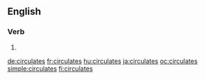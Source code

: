
==English==

===Verb===
{{head|en|verb form}}

# {{en-third-person singular of|circulate}}

[[de:circulates]]
[[fr:circulates]]
[[hu:circulates]]
[[ja:circulates]]
[[oc:circulates]]
[[simple:circulates]]
[[fi:circulates]]